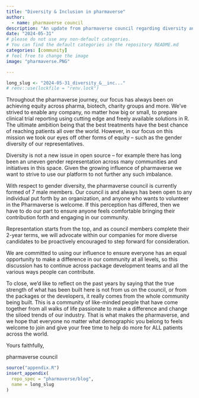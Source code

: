 ```yaml
---
title: "Diversity & Inclusion in pharmaverse"
author:
  - name: pharmaverse council
description: "An update from pharmaverse council regarding diversity and inclusion within our community."
date: "2024-05-31"
# please do not use any non-default categories.
# You can find the default categories in the repository README.md
categories: [community]
# feel free to change the image
image: "pharmaverse.PNG"

---
```


<!--------------- typical setup ----------------->

```r
long_slug <- "2024-05-31_diversity_&__inc..."
# renv::use(lockfile = "renv.lock")
```

<!--------------- post begins here ----------------->

Throughout the pharmaverse journey, our focus has always been on achieving
equity across pharma, biotech, charity groups and more. We’ve strived to enable
any company, no matter how big or small, to prepare clinical trial reporting
using cutting edge and freely available solutions in R. The ultimate ambition
being that the best treatments have the best chance of reaching patients all
over the world. However, in our focus on this mission we took our eyes off other
forms of equity – such as the gender diversity of our representatives.

Diversity is not a new issue in open source – for example there has long been
an uneven gender representation across many communities and initiatives in this
space. Given the growing influence of pharmaverse we want to strive to use our
platform to not further any such imbalance.

With respect to gender diversity, the pharmaverse council is currently formed of
7 male members. Our council is and always has been open to any individual put
forth by an organization, and anyone who wants to volunteer in the Pharmaverse
is welcome. If this perception has differed, then we have to do our part to
ensure anyone feels comfortable bringing their contribution forth and engaging
in our community.

Representation starts from the top, and as council members complete their 2-year
terms, we will advocate within our companies for more diverse candidates to be
proactively encouraged to step forward for consideration.

We are committed to using our influence to ensure everyone has an equal
opportunity to make a difference in our community at all levels, so this
discussion has to continue across package development teams and all the various
ways people can contribute.

To close, we’d like to reflect on the past years by saying that the true
strength of what has been built here is not from us on the council, or from the
packages or the developers, it really comes from the whole community being
built. This is a community of like-minded people that have come together from
all walks of life passionate to make a difference and change the siloed trends
of our industry. That is what makes the pharmaverse, and we hope that everyone
no matter what demographic you belong to feels welcome to join and give your
free time to help do more for ALL patients across the world.

Yours faithfully,

pharmaverse council


<!--------------- appendices go here ----------------->

```r
source("appendix.R")
insert_appendix(
  repo_spec = "pharmaverse/blog",
  name = long_slug
)
```
